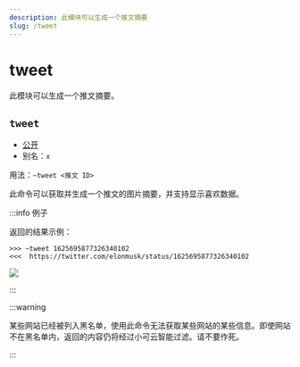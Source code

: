 ```yaml
---
description: 此模块可以生成一个推文摘要
slug: /tweet
---
```


# tweet



此模块可以生成一个推文摘要。

## `tweet`

-   [公开](permissions)
-   别名：`x`

用法：`~tweet <推文 ID>`

此命令可以获取并生成一个推文的图片摘要，并支持显示喜欢数据。

:::info 例子

返回的结果示例：

```
>>> ~tweet 1625695877326340102
<<<  https://twitter.com/elonmusk/status/1625695877326340102
```

![](https://z1.ax1x.com/2023/11/18/piN0JFx.png)

:::

:::warning

某些网站已经被列入黑名单，使用此命令无法获取某些网站的某些信息。即使网站不在黑名单内，返回的内容仍将经过小可云智能过滤。请不要作死。

:::
